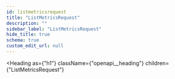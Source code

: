 ```yaml
---
id: listmetricsrequest
title: "ListMetricsRequest"
description: ""
sidebar_label: "ListMetricsRequest"
hide_title: true
schema: true
custom_edit_url: null
---
```



<Heading
  as={"h1"}
  className={"openapi__heading"}
  children={"ListMetricsRequest"}
>
</Heading>





<ul>
  <SchemaItem
    collapsible={false}
    name={""}
    required={false}
    schemaName={"object"}
    qualifierMessage={undefined}
    schema={{}}
  >
    
  </SchemaItem>
</ul>
            